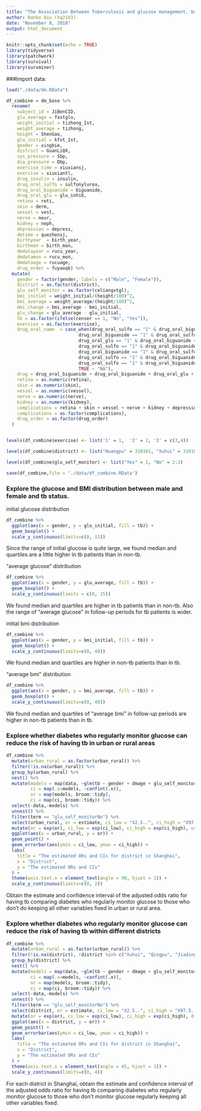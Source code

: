 ```yaml
---
title: "The Association Between Tuberculosis and glucose management, bmi and district distribution in diabetes"
author: Hanbo Qiu (hq2163)
date: "November 8, 2018"
output: html_document
---
```


```r
knitr::opts_chunk$set(echo = TRUE)
library(tidyverse)
library(patchwork)
library(survival)
library(survminer)
```

###Import data:

```r
load("./data/dm.RData")
```

```r
df_combine = dm_base %>% 
  rename(
    subject_id = JiBenCID,
    glu_average = fastglu, 
    weight_initial = tizhong_1st, 
    weight_average = tizhong, 
    height = ShenGao, 
    glu_initial = kfxt_1st,
    gender = xingbie,
    district = GuanLiQX,
    sys_pressure = Sbp,
    dia_pressure = Dbp,
    exercise_time = xiuxiansj,
    exercise = xiuxiantl,
    drug_insulin = insulin,
    drug_oral_sulfo = sulfonylurea,
    drug_oral_biguanide = biguanide,
    drug_oral_glu = glu_inhib,
    retina = reti, 
    skin = derm, 
    vessel = vesl, 
    nerve = neur,
    kidney = neph, 
    depression = depress,
    dmtime = quezhensj,
    birthyear  = birth_year,
    birthmon = birth_mon,
    dmdatayear = rucu_year,
    dmdatamon = rucu_mon,
    dmdataage = rucuage,
    drug_order = fuyaoqk) %>% 
  mutate(
    gender = factor(gender, labels = c("Male", "Female")),
    district = as.factor(district),
    glu_self_monitor = as.factor(celiangxtgl),
    bmi_initial = weight_initial/(height/100)^2, 
    bmi_average = weight_average/(height/100)^2, 
    bmi_change = bmi_average - bmi_initial,
    glu_change = glu_average - glu_initial,
    tb = as.factor(ifelse(censer == 1, "No", "Yes")),
    exercise = as.factor(exercise),
    drug_oral_name  = case_when(drug_oral_sulfo == "1" & drug_oral_biguanide == "0" & drug_oral_glu == "0" ~"sulfonylurea",
                           drug_oral_biguanide == "1" & drug_oral_sulfo == "0" & drug_oral_glu == "0" ~ "biguanide",
                           drug_oral_glu == "1" & drug_oral_biguanide == "0" & drug_oral_sulfo == "0" ~ "glu_inhib",
                           drug_oral_sulfo == "1" & drug_oral_biguanide == "1" & drug_oral_glu == "0" ~"sulfonylurea&biguanide",
                           drug_oral_biguanide == "1" & drug_oral_sulfo == "0" & drug_oral_glu == "1" ~ "biguanide&glu_inhib",
                           drug_oral_sulfo == "1" & drug_oral_biguanide == "0" & drug_oral_glu == "1" ~"sulfonylurea&glu_inhib",
                           drug_oral_sulfo == "1" & drug_oral_biguanide == "1" & drug_oral_glu == "1" ~"sulfonylurea&glu_inhib&biguanide",
                           TRUE ~ "NA"),
    drug = drug_oral_biguanide + drug_oral_biguanide + drug_oral_glu + drug_insulin,
    retina = as.numeric(retina),
    skin = as.numeric(skin),
    vessel = as.numeric(vessel),
    nerve = as.numeric(nerve),
    kidney = as.numeric(kidney),
    complications = retina + skin + vessel + nerve + kidney + depression,
    complications = as.factor(complications),
    drug_order = as.factor(drug_order)
  )


levels(df_combine$exercise) <- list('1' = 1,  '2' = 2, '3' = c(3,4))

levels(df_combine$district) <- list("Huangpu" = 310101, "Xuhui" = 310104, "Changning" = 310105, "Jingan" = 310106, "Putuo" = 310107, "Zhabei" = 310108, "Hongkou" = 310109, "Yangpu" = 310110, "Minhang" = 310112, "Baoshan" = 310113,  "Pudong" = c(310115, 10119), "Jiading" = 310114, "Jinshan" = 310116, "Songjiang" = 310117, "Qingpu" = 310118, "Fengxian" = 310120, "Chongming" = 310230)

levels(df_combine$glu_self_monitor) <- list("Yes" = 1, "No" = 2:3)

save(df_combine,file = './data/df_combine.RData')
```

### Explore the glucose and BMI distribution between male and female and tb status.

initial glucose distribution

```r
df_combine %>% 
  ggplot(aes(x = gender, y = glu_initial, fill = tb)) +
  geom_boxplot() +
  scale_y_continuous(limits=c(0, 15))
```

Since the range of initial glucose is quite large, we found median and quartiles are a little higher in tb patients than in non-tb.

"average glucose" distribution

```r
df_combine %>% 
  ggplot(aes(x = gender, y = glu_average, fill = tb)) +
  geom_boxplot() +
  scale_y_continuous(limits = c(0, 15))
```

We found median and quartiles are higher in tb patients than in non-tb. Also the range of "average glucose" in follow-up periods for tb patients is wider.

initial bmi distribution

```r
df_combine %>% 
  ggplot(aes(x = gender, y = bmi_initial, fill = tb)) +
  geom_boxplot() +
  scale_y_continuous(limits=c(0, 40))
```

We found median and quartiles are higher in non-tb patients than in tb. 

"average bmi" distribution

```r
df_combine %>% 
  ggplot(aes(x = gender, y = bmi_average, fill = tb)) +
  geom_boxplot() +
  scale_y_continuous(limits=c(0, 40))
```

We found median and quartiles of "average bmi" in follow-up periods are higher in non-tb patients than in tb. 

### Explore whether diabetes who regularly monitor glucose can reduce the risk of having tb in urban or rural areas

```r
df_combine %>% 
  mutate(urban_rural = as.factor(urban_rural)) %>% 
  filter(!is.na(urban_rural)) %>% 
  group_by(urban_rural) %>% 
  nest() %>% 
  mutate(models = map(data, ~glm(tb ~ gender + dmage + glu_self_monitor, data = .x, family = binomial())),
         ci = map(.x=models, ~confint(.x)),
         or = map(models, broom::tidy),
         ci = map(ci, broom::tidy)) %>% 
  select(-data,-models) %>% 
  unnest() %>% 
  filter(term == "glu_self_monitorNo") %>% 
  select(urban_rural, or = estimate, ci_low = "X2.5..", ci_high = "X97.5..") %>% 
  mutate(or = exp(or), ci_low = exp(ci_low), ci_high = exp(ci_high), urban_rural = fct_reorder(urban_rural, or)) %>% 
  ggplot(aes(x = urban_rural, y = or)) + 
  geom_point() + 
  geom_errorbar(aes(ymin = ci_low, ymax = ci_high)) +
  labs(
    title = "The estimated ORs and CIs for district in Shanghai",
    x = "District",
    y = "The estimated ORs and CIs"
  ) +
  theme(axis.text.x = element_text(angle = 90, hjust = 1)) +
  scale_y_continuous(limits=c(0, 2))
```

Obtain the estimate and confidence interval of the adjusted odds ratio for having tb comparing diabetes who regularly monitor glucose to those who don't do keeping all other variables fixed in urban or rural area.

### Explore whether diabetes who regularly monitor glucose can reduce the risk of having tb within different districts

```r
df_combine %>% 
  mutate(urban_rural = as.factor(urban_rural)) %>% 
  filter(!is.na(district), !district %in% c("Xuhui", "Qingpu", "Jiading")) %>% 
  group_by(district) %>% 
  nest() %>% 
  mutate(models = map(data, ~glm(tb ~ gender + dmage + glu_self_monitor, data = .x, family = binomial())),
         ci = map(.x=models, ~confint(.x)),
         or = map(models, broom::tidy),
         ci = map(ci, broom::tidy)) %>% 
  select(-data,-models) %>% 
  unnest() %>% 
  filter(term == "glu_self_monitorNo") %>% 
  select(district, or = estimate, ci_low = "X2.5..", ci_high = "X97.5..") %>% 
  mutate(or = exp(or), ci_low = exp(ci_low), ci_high = exp(ci_high), district = fct_reorder(district, or)) %>% 
  ggplot(aes(x = district, y = or)) + 
  geom_point() + 
  geom_errorbar(aes(ymin = ci_low, ymax = ci_high)) +
  labs(
    title = "The estimated ORs and CIs for district in Shanghai",
    x = "District",
    y = "The estimated ORs and CIs"
  ) +
  theme(axis.text.x = element_text(angle = 45, hjust = 1)) +
  scale_y_continuous(limits=c(0, 4))
```

For each district in Shanghai, obtain the estimate and confidence interval of the adjusted odds ratio for having tb comparing diabetes who regularly monitor glucose to those who don't monitor glucose regularly keeping all other variables fixed.
